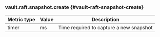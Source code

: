 ### vault.raft.snapshot.create {#vault-raft-snapshot-create}

Metric type | Value | Description
----------- | ----- | -----------
timer       | ms    | Time required to capture a new snapshot
